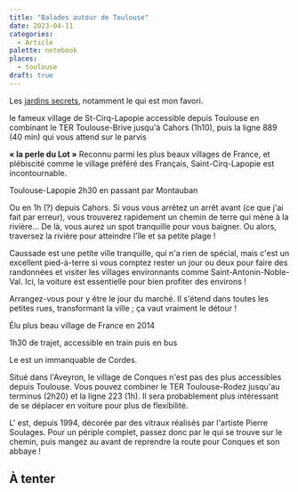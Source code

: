```yaml
---
title: "Balades autour de Toulouse"
date: 2023-04-11
categories:
  - Article
palette: notebook
places:
  - toulouse
draft: true
---
```


<GoogleMaps id="ChIJi70WATksrhIRxxShdzvfj-I" big />

<GoogleMaps id="ChIJC7eXebHCrRIR4PA7L5z2BgQ" big />

<GoogleMaps id="ChIJ-xR9VFeJrBIRoM4_L5z2BgQ" big />

Les [jardins secrets](https://www.cahorsvalleedulot.com/explorer/visitez-la-vallee-du-lot/une-journee-a-cahors/les-jardins-secrets/), notamment le <MapsMention id="ChIJx3X7lTyLrBIRqDQKGNcxT2Y" title="jardin mauresque"/> qui est mon favori.

<GoogleMaps id="ChIJQbDxAq3wrBIReGzzq5Nty_Y" big />

le fameux village de St-Cirq-Lapopie accessible depuis Toulouse en combinant le TER Toulouse-Brive jusqu'à Cahors (1h10), puis la ligne 889 (40 min) qui vous attend sur le parvis

**« la perle du Lot »** Reconnu parmi les plus beaux villages de France, et plébiscité comme le village préféré des Français, Saint-Cirq-Lapopie est incontournable.

Toulouse-Lapopie 2h30 en passant par Montauban

Ou en 1h (?) depuis Cahors. Si vous vous arrêtez un arrêt avant (ce que j'ai fait par erreur), vous trouverez rapidement un chemin de terre qui mène à la rivière... De là, vous aurez un spot tranquille pour vous baigner. Ou alors, traversez la rivière pour atteindre l'île et sa petite plage !

<GoogleMaps id="ChIJk5oaC4tBrBIRkNo7L5z2BgQ" big />

Caussade est une petite ville tranquille, qui n'a rien de spécial, mais c'est un excellent pied-à-terre si vous comptez rester un jour ou deux pour faire des randonnées et visiter les villages environnants comme Saint-Antonin-Noble-Val. Ici, la voiture est essentielle pour bien profiter des environs !

Arrangez-vous pour y être le jour du marché. Il s'étend dans toutes les petites rues, transformant la ville ; ça vaut vraiment le détour !

<GoogleMaps id="ChIJmRtYczjIrRIRcOQtgpW_W8Q" big />

Élu plus beau village de France en 2014

1h30 de trajet, accessible en train puis en bus

Le <MapsMention id="ChIJvSUtizPIrRIRsu0DP1qEjWY" title="Jardin des Paradis"/> est un immanquable de Cordes.

<GoogleMaps id="ChIJU91DC19hrRIRt3lg02JJvHU" big />

Situé dans l'Aveyron, le village de Conques n'est pas des plus accessibles depuis Toulouse. Vous pouvez combiner le TER Toulouse-Rodez jusqu'au terminus (2h20) et la ligne 223 (1h). Il sera probablement plus intéressant de se déplacer en voiture pour plus de flexibilité.

L'<MapsMention id="ChIJXdvQrxljrRIR64JtFfsoE2c" /> est, depuis 1994, décorée par des vitraux réalisés par l'artiste Pierre Soulages. Pour un périple complet, passez donc par le <MapsMention id="ChIJo9BLwpd9shIRdt65pwY373I" /> qui se trouve sur le chemin, puis mangez au <MapsMention id="ChIJq6qq_Zd9shIRRy41VJR3CQ0" /> avant de reprendre la route pour Conques et son abbaye !

## À tenter

<GoogleMaps id="ChIJ6WOU3uYNrBIRCDklkzcV-8c" big />

<GoogleMaps id="ChIJE1sZ0jE4rBIRxU93uk9AARM" big />

<GoogleMaps id="ChIJVSAg_TVJrBIRMNM7L5z2BgQ" big />
